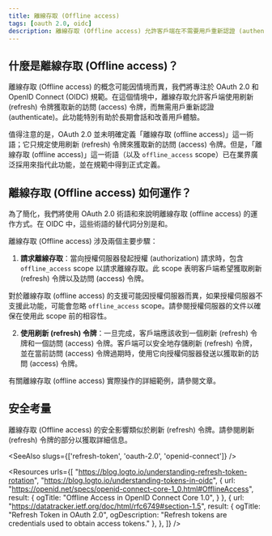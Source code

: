 ```yaml
---
title: 離線存取 (Offline access)
tags: [oauth 2.0, oidc]
description: 離線存取 (Offline access) 允許客戶端在不需要用戶重新認證 (authenticate) 的情況下獲取新的訪問 (access) 令牌，這對於長期會話和更好的用戶體驗非常有用。
---
```


## 什麼是離線存取 (Offline access)？

離線存取 (Offline access) 的概念可能因情境而異，我們將專注於 OAuth 2.0 和 OpenID Connect (OIDC) 規範。在這個情境中，離線存取允許客戶端使用<Ref slug="refresh-token">刷新 (refresh) 令牌</Ref>獲取新的<Ref slug="access-token">訪問 (access) 令牌</Ref>，而無需用戶重新認證 (authenticate)。此功能特別有助於長期會話和改善用戶體驗。

值得注意的是，OAuth 2.0 並未明確定義「離線存取 (offline access)」這一術語；它只規定使用刷新 (refresh) 令牌來獲取新的訪問 (access) 令牌。但是，「離線存取 (offline access)」這一術語（以及 `offline_access` scope）已在業界廣泛採用來指代此功能，並在<Ref slug="openid-connect" />規範中得到正式定義。

## 離線存取 (Offline access) 如何運作？

為了簡化，我們將使用 OAuth 2.0 術語<Ref slug="authorization-request" />和<Ref slug="authorization-server" />來說明離線存取 (offline access) 的運作方式。在 OIDC 中，這些術語的替代詞分別是<Ref slug="authentication-request" />和<Ref slug="openid-connect" headingId="openid-provider-op" />。

離線存取 (Offline access) 涉及兩個主要步驟：

1. **請求離線存取**：當<Ref slug="client" />向授權伺服器發起授權 (authorization) 請求時，包含 `offline_access` scope 以請求離線存取。此 scope 表明客戶端希望獲取刷新 (refresh) 令牌以及訪問 (access) 令牌。

  對於離線存取 (offline access) 的支援可能因授權伺服器而異，如果授權伺服器不支援此功能，可能會忽略 `offline_access` scope。請參閱授權伺服器的文件以確保在使用此 scope 前的相容性。

2. **使用刷新 (refresh) 令牌**：一旦<Ref slug="oauth-2.0-grant" />完成，客戶端應該收到一個<Ref slug="refresh-token">刷新 (refresh) 令牌</Ref>和一個<Ref slug="access-token">訪問 (access) 令牌</Ref>。客戶端可以安全地存儲刷新 (refresh) 令牌，並在當前訪問 (access) 令牌過期時，使用它向授權伺服器發送<Ref slug="token-request" />以獲取新的訪問 (access) 令牌。

有關離線存取 (offline access) 實際操作的詳細範例，請參閱<Ref slug="refresh-token" />文章。

## 安全考量

離線存取 (Offline access) 的安全影響類似於刷新 (refresh) 令牌。請參閱刷新 (refresh) 令牌的<Ref slug="refresh-token" headingId="security-considerations" />部分以獲取詳細信息。

<SeeAlso slugs={['refresh-token', 'oauth-2.0', 'openid-connect']} />

<Resources
  urls={[
    "https://blog.logto.io/understanding-refresh-token-rotation",
    "https://blog.logto.io/understanding-tokens-in-oidc",
    {
      url: "https://openid.net/specs/openid-connect-core-1_0.html#OfflineAccess",
      result: {
        ogTitle: "Offline Access in OpenID Connect Core 1.0",
      }
    },
    {
      url: "https://datatracker.ietf.org/doc/html/rfc6749#section-1.5",
      result: {
        ogTitle: "Refresh Token in OAuth 2.0",
        ogDescription: "Refresh tokens are credentials used to obtain access tokens."
      },
    },
  ]}
/>